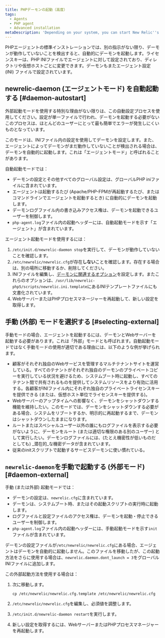 ```yaml
---
title: PHPデーモンの起動（高度）
tags:
  - Agents
  - PHP agent
  - Advanced installation
metaDescription: 'Depending on your system, you can start New Relic''s PHP daemon in various agent or external startup modes.'
---
```


PHPエージェントの標準インストレーションでは、別の指示がない限り、デーモンが動作していないことを検出すると、自動的にデーモンを起動します。ライセンスキーは、PHP INIファイルでエージェントに対して設定されており、ディレクトリや仮想ホストごとに変更できます。デーモンもまたエージェント設定 (INI) ファイルで設定されています。

## newrelic-daemon (エージェントモード) を自動起動する [#daemon-autostart]

<Callout variant="tip">
  外部起動モードを使用する特別な理由がない限りは、この自動設定プロセスを使用してください。設定が単一ファイルで行われ、デーモンを起動する必要がないこのプロセスは、ほとんどのユーザーにとって最も簡単でエラーが発生しにくいものとなっています。
</Callout>

このモードは、INIファイル内の設定を使用してデーモンを設定します。また、エージェントによってデーモンがまだ動作していないことが検出される場合は、デーモンを自動的に起動します。これは「エージェントモード」と呼ばれることがあります。

自動起動モードでは：

* デーモンの設定とその他すべてのグローバル設定は、グローバルPHP iniファイルに含まれています。
* エージェントは起動するたび (Apache/PHP-FPMが再起動するたび、またはコマンドラインでエージェントを起動するとき) に自動的にデーモンを起動します。
* デーモンログファイル内の書き込みアクセス権は、デーモンを起動できるユーザーを制御します。
* `php-agent.log`ファイル内の起動ヘッダーには、自動起動モードを示す「エージェント」が含まれています。

エージェント起動モードを使用するには：

1. `/etc/init.d/newrelic-daemon stop`を実行して、デーモンが動作していないことを確認します。
2. `/etc/newrelic/newrelic.cfg`が存在**しない**ことを確認します。存在する場合は、別の場所に移動するか、削除してください。
3. INIファイルを編集し、[デーモンに関連するオプション](/docs/agents/php-agent/configuration/php-agent-newrelicini-settings#inivar-daemon-settings)を設定します。またこれらのオプションは、`/usr/lib/newrelic-php5/scripts/newrelic.ini.template`にあるINIテンプレートファイルにも文書化されています。
4. WebサーバーまたはPHPプロセスマネージャーを再起動して、新しい設定を取得します。

## 手動 (外部) モードを選択する [#selecting-external]

手動モードの場合、エージェントを起動するには、デーモンとWebサーバーを起動する必要があります。これは「外部」モードとも呼ばれます。自動起動モードではなく手動モードの使用が適切である理由には、以下のような例が挙げられます。

* 顧客がそれぞれ独自のWebサービスを管理するマルチテナントサイトを運営している。すべてのテナントがそれぞれ独自のデーモンのプライベートコピーを実行している状況を避けるため、システムブート時に起動し、すべてのテナント間で共有されるものを提供してシステムリソースをより有効に活用する。各顧客がINIファイル内にそれぞれ独自のプライベートライセンスキーを提供できる (または、仮想ホスト単位でライセンスキーを提供する)。
* Webサーバーのアップタイムへの影響なく、デーモンをシャットダウンする機能を維持したい。このモードでは、デーモンをシャットダウンする必要がある場合、システムをリブートするか、明示的に再起動するまで、デーモンはシャットダウンしたままになります。
* ルートまたはスペシャルユーザー以外の誰にもログファイルを表示する必要がないように、デーモンをルート (または適切な権限のある別のユーザー) として実行したい。デーモンログファイルには、(たとえ機密性が低いものだとしても) _潜在的_な機密データが含まれています。
* 従来のinitスクリプトで起動するサービスデーモンに使い慣れている。

## `newrelic-daemon`を手動で起動する (外部モード) [#daemon-external]

手動 (または外部) 起動モードでは：

* デーモンの設定は、`newrelic.cfg`に含まれています。
* デーモンは、システムブート時、またはその起動スクリプトの実行時に起動します。
* ログファイルと設定ファイルのアクセス権は、デーモンを起動・停止できるユーザーを制御します。
* `php-agent.log`ファイル内の起動ヘッダーには、手動起動モードを示す`init`ファイルが含まれています。

デーモンの設定ファイルが`/etc/newrelic/newrelic.cfg`にある場合、エージェントはデーモンを自動的に起動しません。このファイルを移動したが、この起動方法をさらに使用する場合は、`newrelic.daemon.dont_launch = 3`をグローバルINIファイルに追加します。

この外部起動方法を使用する場合は：

1. 次に移動します。

   ```
   cp /etc/newrelic/newrelic.cfg.template /etc/newrelic/newrelic.cfg
   ```

2. `/etc/newrelic/newrelic.cfg`を編集し、必須値を調整します。

3. `/etc/init.d/newrelic-daemon restart`を実行します。

4. 新しい設定を取得するには、WebサーバーまたはPHPプロセスマネージャーを再起動します。